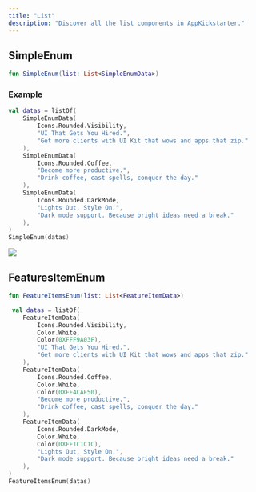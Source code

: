 ```yaml
--- 
title: "List"
description: "Discover all the list components in AppKickstarter."  
--- 
```


## SimpleEnum
```kotlin
fun SimpleEnum(list: List<SimpleEnumData>)
```

### Example 

```kotlin
val datas = listOf(
    SimpleEnumData(
        Icons.Rounded.Visibility,
        "UI That Gets You Hired.",
        "Get more clients with UI Kit that wows and apps that zip."
    ),
    SimpleEnumData(
        Icons.Rounded.Coffee,
        "Become more productive.",
        "Drink coffee, cast spells, conquer the day."
    ),
    SimpleEnumData(
        Icons.Rounded.DarkMode,
        "Lights Out, Style On.",
        "Dark mode support. Because bright ideas need a break."
    ),
)
SimpleEnum(datas)
```

![](/images/SimpleEnum.png)

## FeaturesItemEnum

```kotlin
fun FeatureItemsEnum(list: List<FeatureItemData>)
```

```kotlin
 val datas = listOf(
    FeatureItemData(
        Icons.Rounded.Visibility,
        Color.White,
        Color(0XFFF9A03F),
        "UI That Gets You Hired.",
        "Get more clients with UI Kit that wows and apps that zip."
    ),
    FeatureItemData(
        Icons.Rounded.Coffee,
        Color.White,
        Color(0XFF4CAF50),
        "Become more productive.",
        "Drink coffee, cast spells, conquer the day."
    ),
    FeatureItemData(
        Icons.Rounded.DarkMode,
        Color.White,
        Color(0XFF1C1C1C),
        "Lights Out, Style On.",
        "Dark mode support. Because bright ideas need a break."
    ),
)
FeatureItemsEnum(datas)
```